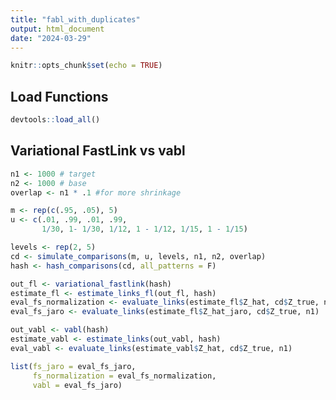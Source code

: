 ```yaml
---
title: "fabl_with_duplicates"
output: html_document
date: "2024-03-29"
---
```


```r
knitr::opts_chunk$set(echo = TRUE)
```

## Load Functions

```r
devtools::load_all()
```

## Variational FastLink vs vabl


```r
n1 <- 1000 # target
n2 <- 1000 # base
overlap <- n1 * .1 #for more shrinkage

m <- rep(c(.95, .05), 5)
u <- c(.01, .99, .01, .99,
       1/30, 1- 1/30, 1/12, 1 - 1/12, 1/15, 1 - 1/15)

levels <- rep(2, 5)
cd <- simulate_comparisons(m, u, levels, n1, n2, overlap)
hash <- hash_comparisons(cd, all_patterns = F)

out_fl <- variational_fastlink(hash)
estimate_fl <- estimate_links_fl(out_fl, hash)
eval_fs_normalization <- evaluate_links(estimate_fl$Z_hat, cd$Z_true, n1)
eval_fs_jaro <- evaluate_links(estimate_fl$Z_hat_jaro, cd$Z_true, n1)

out_vabl <- vabl(hash)
estimate_vabl <- estimate_links(out_vabl, hash)
eval_vabl <- evaluate_links(estimate_vabl$Z_hat, cd$Z_true, n1)

list(fs_jaro = eval_fs_jaro, 
     fs_normalization = eval_fs_normalization, 
     vabl = eval_fs_jaro)
```


